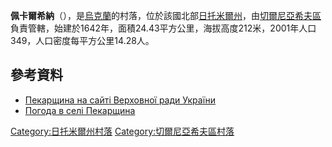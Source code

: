 {{coord|50|30|59|N|28|35|18|E|scale:30000|display=title}}

'''佩卡爾希納'''（{{lang-uk|Пекарщина}}），是[[烏克蘭|烏克蘭]]的村落，位於該國北部[[日托米爾州|日托米爾州]]，由[[切爾尼亞希夫區|切爾尼亞希夫區]]負責管轄，始建於1642年，面積24.43平方公里，海拔高度212米，2001年人口349，人口密度每平方公里14.28人。

==參考資料==
* [http://w1.c1.rada.gov.ua/pls/z7502/A005?rf7571=10818 Пекарщина на сайті Верховної ради України]{{dead link|date=2017年11月 |bot=InternetArchiveBot |fix-attempted=yes }}
* [http://weather.in.ua/ua/zhitomirskaja/19738 Погода в селі Пекарщина] {{Wayback|url=http://weather.in.ua/ua/zhitomirskaja/19738 |date=20111219151059 }}

{{DEFAULTSORT:Пекарщина}}
[[Category:日托米爾州村落|Category:日托米爾州村落]]
[[Category:切爾尼亞希夫區村落|Category:切爾尼亞希夫區村落]]


{{Zhytomyr-geo-stub}}